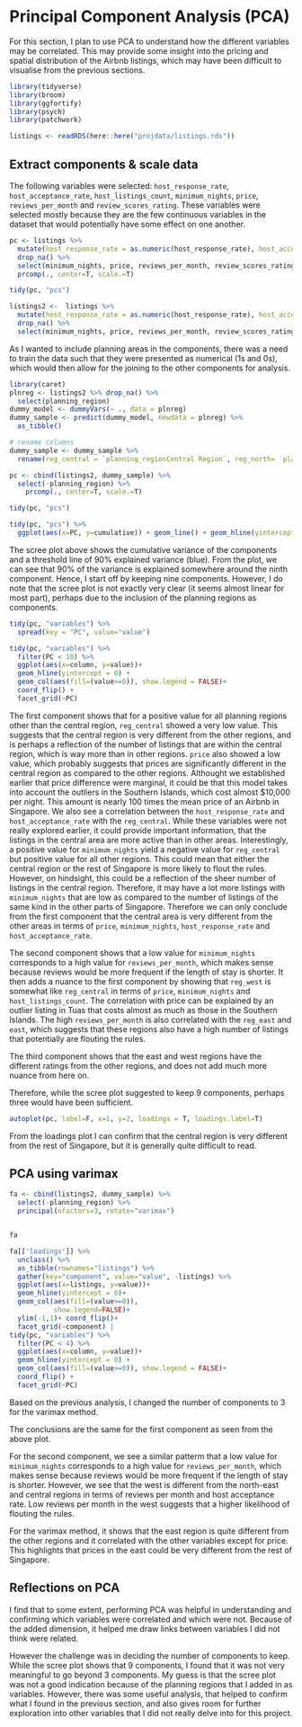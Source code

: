 # Principal Component Analysis (PCA)

For this section, I plan to use PCA to understand how the different variables may be correlated. This may provide some insight into the pricing and spatial distribution of the Airbnb listings, which may have been difficult to visualise from the previous sections.

```r
library(tidyverse)
library(broom)
library(ggfortify)
library(psych)
library(patchwork)
```

```r
listings <- readRDS(here::here("projdata/listings.rds"))
```

## Extract components & scale data

The following variables were selected: ```host_response_rate```, ```host_acceptance_rate```, ```host_listings_count```, ```minimum_nights```, ```price```, ```reviews_per_month``` and  ```review_scores_rating```. These variables were selected mostly because they are the few continuous variables in the dataset that would potentially have some effect on one another. 

```r
pc <- listings %>%
  mutate(host_response_rate = as.numeric(host_response_rate), host_acceptance_rate=as.numeric(host_acceptance_rate), host_listings_count=as.numeric(host_listings_count)) %>% 
  drop_na() %>% 
  select(minimum_nights, price, reviews_per_month, review_scores_rating, host_acceptance_rate, host_listings_count, host_response_rate) %>% 
  prcomp(., center=T, scale.=T)

tidy(pc, "pcs")
```

```r
listings2 <-  listings %>% 
  mutate(host_response_rate = as.numeric(host_response_rate), host_acceptance_rate=as.numeric(host_acceptance_rate), host_listings_count=as.numeric(host_listings_count)) %>% 
  drop_na() %>% 
  select(minimum_nights, price, reviews_per_month, review_scores_rating, reviews_per_month, host_acceptance_rate, host_listings_count, host_response_rate, planning_region) 
```

As I wanted to include planning areas in the components, there was a need to train the data such that they were presented as numerical (1s and 0s), which would then allow for the joining to the other components for analysis. 

```r
library(caret)
plnreg <- listings2 %>% drop_na() %>% 
  select(planning_region) 
dummy_model <- dummyVars(~ ., data = plnreg)
dummy_sample <- predict(dummy_model, newdata = plnreg) %>%
  as_tibble()
```


```r
# rename columns
dummy_sample <- dummy_sample %>% 
  rename(reg_central = `planning_regionCentral Region`, reg_north= `planning_regionNorth Region`, reg_east = `planning_regionEast Region`, reg_west=`planning_regionWest Region`, reg_northeast=`planning_regionNorth-East Region`)
```


```r
pc <- cbind(listings2, dummy_sample) %>% 
  select(-planning_region) %>% 
    prcomp(., center=T, scale.=T)

tidy(pc, "pcs")
```

```r
tidy(pc, "pcs") %>% 
  ggplot(aes(x=PC, y=cumulative)) + geom_line() + geom_hline(yintercept=0.9, col="blue") + geom_text(aes(x=PC, y=cumulative, label=PC), nudge_y = 0.03)
```

The scree plot above shows the cumulative variance of the components and a threshold line of 90% explained variance (blue). From the plot, we can see that 90% of the variance is explained somewhere around the ninth component. Hence, I start off by keeping nine components. However, I do note that the scree plot is not exactly very clear (it seems almost linear for most part), perhaps due to the inclusion of the planning regions as components. 


```r
tidy(pc, "variables") %>% 
  spread(key = "PC", value="value")
```

```r
tidy(pc, "variables") %>% 
  filter(PC < 10) %>% 
  ggplot(aes(x=column, y=value))+
  geom_hline(yintercept = 0) + 
  geom_col(aes(fill=(value>=0)), show.legend = FALSE)+
  coord_flip() + 
  facet_grid(~PC)
```

The first component shows that for a positive value for all planning regions other than the central region,  ```reg_central``` showed a very low value. This suggests that the central region is very different from the other regions, and is perhaps a reflection of the number of listings that are within the central region, which is way more than in other regions. ```price``` also showed a low value, which probably suggests that prices are significantly different in the central region as compared to the other regions. Althought we established earlier that price difference were marginal, it could be that this model takes into account the outliers in the Southern Islands, which cost almost $10,000 per night. This amount is nearly 100 times the mean price of an Airbnb in Singapore. We also see a correlation between the ```host_response_rate``` and ```host_acceptance_rate``` with the ```reg_central```. While these variables were not really explored earlier, it could provide important information, that the listings in the central area are more active than in other areas. Interestingly, a positive value for ```minimum_nights``` yield a negative value for ```reg_central``` but positive value for all other regions. This could mean that either the central region or the rest of Singapore is more likely to flout the rules. However, on hindsight, this could be a reflection of the sheer number of listings in the central region. Therefore, it may have a lot more listings with ```minimum_nights``` that are low as compared to the number of listings of the same kind in the other parts of Singapore. Therefore we can only conclude from the first component that the central area is very different from the other areas in terms of ```price```, ```minimum_nights```, ```host_response_rate``` and ```host_acceptance_rate```.

The second component shows that a low value for ```minimum_nights``` corresponds to a high value for ```reviews_per_month```, which makes sense because reviews would be more frequent if the length of stay is shorter. It then adds a nuance to the first component by showing that ```reg_west``` is somewhat like ```reg_central``` in terms of ```price```, ```minimum_nights``` and ```host_listings_count```. The correlation with price can be explained by an outlier listing in Tuas that costs almost as much as those in the Southern Islands. The high ```reviews_per_month``` is also correlated with the ```reg_east``` and ```east```, which suggests that these regions also have a high number of listings that potentially are flouting the rules.

The third component shows that the east and west regions have the different ratings from the other regions, and does not add much more nuance from here on. 

Therefore, while the scree plot suggested to keep 9 components, perhaps three would have been sufficient. 

```r
autoplot(pc, label=F, x=1, y=2, loadings = T, loadings.label=T)
```

From the loadings plot I can confirm that the central region is very different from the rest of Singapore, but it is generally quite difficult to read.


## PCA using varimax

```r
fa <- cbind(listings2, dummy_sample) %>% 
  select(-planning_region) %>%
  principal(nfactors=3, rotate="varimax")


fa
```

```r
fa[['loadings']] %>% 
  unclass() %>% 
  as_tibble(rownames="listings") %>% 
  gather(key="component", value="value", -listings) %>% 
  ggplot(aes(x=listings, y=value))+
  geom_hline(yintercept = 0)+
  geom_col(aes(fill=(value>=0)), 
           show.legend=FALSE)+
  ylim(-1,1)+ coord_flip()+
  facet_grid(~component) | 
tidy(pc, "variables") %>% 
  filter(PC < 4) %>% 
  ggplot(aes(x=column, y=value))+
  geom_hline(yintercept = 0) + 
  geom_col(aes(fill=(value>=0)), show.legend = FALSE)+
  coord_flip() + 
  facet_grid(~PC)
```

Based on the previous analysis, I changed the number of components to 3 for the varimax method. 

The conclusions are the same for the first component as seen from the above plot. 

For the second component, we see a similar patterm that a low value for ```minimum_nights``` corresponds to a high value for ```reviews_per_month```, which makes sense because reviews would be more frequent if the length of stay is shorter. However, we see that the west is different from the north-east and central regions in terms of reviews per month and host acceptance rate. Low reviews per month in the west suggests that a higher likelihood of flouting the rules.

For the varimax method, it shows that the east region is quite different from the other regions and it correlated with the other variables except for price. This highlights that prices in the east could be very different from the rest of Singapore. 

## Reflections on PCA

I find that to some extent, performing PCA was helpful in understanding and confirming which variables were correlated and which were not. Because of the added dimension, it helped me draw links between variables I did not think were related. 

However the challenge was in deciding the number of components to keep. While the scree plot shows that 9 components, I found that it was not very meaningful to go beyond 3 components. My guess is that the scree plot was not a good indication because of the planning regions that I added in as variables. However, there was some useful analysis, that helped to confirm what I found in the previous section, and also gives room for further exploration into other variables that I did not really delve into for this project. 
